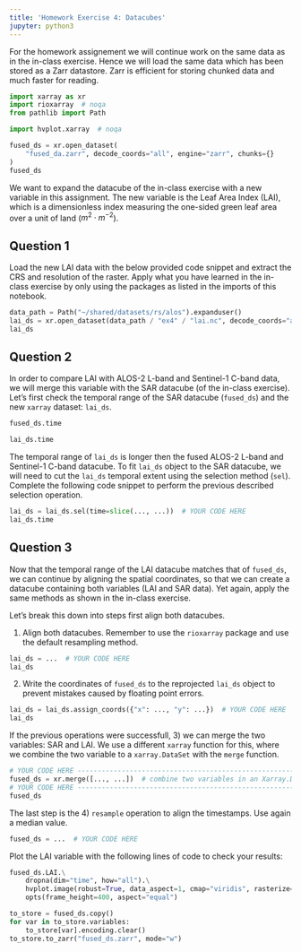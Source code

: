 ```yaml
---
title: 'Homework Exercise 4: Datacubes'
jupyter: python3
---
```



For the homework assignement we will continue work on the same data as in the in-class exercise. Hence we will load the same data which has been stored as a Zarr datastore. Zarr is efficient for storing chunked data and much faster for reading.


```python
import xarray as xr
import rioxarray  # noqa
from pathlib import Path

import hvplot.xarray  # noqa
```

```python
fused_ds = xr.open_dataset(
    "fused_da.zarr", decode_coords="all", engine="zarr", chunks={}
)
fused_ds
```

We want to expand the datacube of the in-class exercise with a new variable in this assignment. The new variable is the Leaf Area Index (LAI), which is a dimensionless index measuring the one-sided green leaf area over a unit of land ($m^2 \cdot m^{-2}$).

## Question 1

Load the new LAI data with the below provided code snippet and extract the CRS and resolution of the raster. Apply what you have learned in the in-class exercise by only using the packages as listed in the imports of this notebook.

```python
data_path = Path("~/shared/datasets/rs/alos").expanduser()
lai_ds = xr.open_dataset(data_path / "ex4" / "lai.nc", decode_coords="all")
lai_ds
```

## Question 2

In order to compare LAI with ALOS-2 L-band and Sentinel-1 C-band data, we will merge this variable with the SAR datacube (of the in-class exercise). Let's first check the temporal range of the SAR datacube (`fused_ds`) and the new `xarray` dataset: `lai_ds`.

```python
fused_ds.time
```

```python
lai_ds.time
```

The temporal range of `lai_ds` is longer then the fused ALOS-2 L-band and Sentinel-1 C-band datacube. To fit `lai_ds` object to the SAR datacube, we will need to cut the `lai_ds` temporal extent using the selection method (`sel`). Complete the following code snippet to perform the previous described selection operation.

```python
lai_ds = lai_ds.sel(time=slice(..., ...))  # YOUR CODE HERE
lai_ds.time
```

## Question 3

Now that the temporal range of the LAI datacube matches that of `fused_ds`, we can continue by aligning the spatial coordinates, so that we can create a datacube containing both variables (LAI and SAR data). Yet again, apply the same methods as shown in the in-class exercise.

Let's break this down into steps first align both datacubes.

1) Align both datacubes. Remember to use the `rioxarray` package and use the default resampling method.

```python
lai_ds = ...  # YOUR CODE HERE
lai_ds
```

2) Write the coordinates of `fused_ds` to the reprojected `lai_ds` object to prevent mistakes caused by floating point errors.

```python
lai_ds = lai_ds.assign_coords({"x": ..., "y": ...})  # YOUR CODE HERE
lai_ds
```

If the previous operations were successfull, 3) we can merge the two variables: SAR and LAI. We use a different `xarray` function for this, where we combine the two variable to a `xarray.DataSet` with the `merge` function.

```python
# YOUR CODE HERE ----------------------------------------------------------
fused_ds = xr.merge([..., ...])  # combine two variables in an Xarray.Dataset
# YOUR CODE HERE ----------------------------------------------------------
fused_ds
```

The last step is the 4) `resample` operation to align the timestamps. Use again a median value.

```python
fused_ds = ...  # YOUR CODE HERE
```

Plot the LAI variable with the following lines of code to check your results:

```python
fused_ds.LAI.\
    dropna(dim="time", how="all").\
    hvplot.image(robust=True, data_aspect=1, cmap="viridis", rasterize=True).\
    opts(frame_height=400, aspect="equal")
```

```python
to_store = fused_ds.copy()
for var in to_store.variables:
    to_store[var].encoding.clear()
to_store.to_zarr("fused_ds.zarr", mode="w")
```
